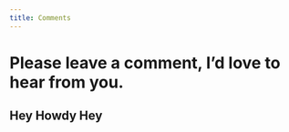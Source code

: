 ```yaml
---
title: Comments
---
```


<script src="https://imsun.github.io/gitment/dist/gitment.browser.js"></script>

# Please leave a comment, I'd love to hear from you.

<div id="gitment-comments"></div>

<script>
        const gitment = new Gitment({
  id: 'Comments', // optional
  owner: 'rctilford',
  repo: 'rctilford/personal-rhys-tilford',
  oauth: {
    client_id: '9f2e6bf389986dd77793',
    client_secret: '667ab6fd63d934d8e8fe1c3763e98351469e1195',
  },
})

gitment.render(document.getElementById('gitment-comments'));
</script>


## Hey Howdy Hey

<script src="https://utteranc.es/client.js"
        repo="rctilford/personal-rhys-tilford"
        issue-term="pathname"
        label="Comment"
        theme="github-light"
        crossorigin="anonymous"
        async>
</script>